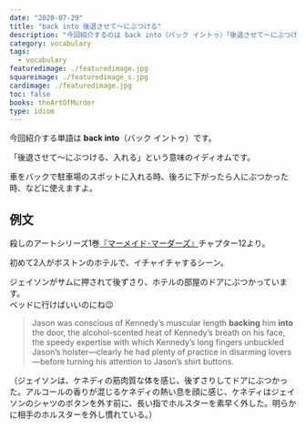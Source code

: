 ```yaml
---
date: "2020-07-29"
title: "back into 後退させて〜にぶつける"
description: "今回紹介するのは back into（バック イントゥ）「後退させて〜にぶつける、入れる」という意味のイディオムです。例文は、殺しのアートシリーズ1巻『マーメイド･マーダーズ』より"
category: vocabulary
tags:
  - vocabulary
featuredimage: ./featuredimage.jpg
squareimage: ./featuredimage_s.jpg
cardimage: ./featuredimage.jpg
toc: false
books: theArtOfMurder
type: idiom
---
```



今回紹介する単語は __back into__（バック イントゥ）です。

「後退させて〜にぶつける、入れる」という意味のイディオムです。

車をバックで駐車場のスポットに入れる時、後ろに下がったら人にぶつかった時、などに使えますよ。

## 例文

殺しのアートシリーズ1巻[『マーメイド･マーダーズ』](/mm-romance/the-mermaid-murders/)チャプター12より。

初めて2人がボストンのホテルで、イチャイチャするシーン。

ジェイソンがサムに押されて後ずさり、ホテルの部屋のドアにぶつかっています。  
ベッドに行けばいいのにね😉

<Blockquote book srcBook="mermaidMurders" lang="en" chapter="12">
Jason was conscious of Kennedy’s muscular length <strong>backing</strong> him <strong>into</strong> the door, the alcohol-scented heat of Kennedy’s breath on his face, the speedy expertise with which Kennedy’s long fingers unbuckled Jason’s holster—clearly he had plenty of practice in disarming lovers—before turning his attention to Jason’s shirt buttons.
</Blockquote>

<p className="translation">（ジェイソンは、ケネディの筋肉質な体を感じ、後ずさりしてドアにぶつかった。アルコールの香りが混じるケネディの熱い息を顔に感じ、ケネディはジェイソンのシャツのボタンを外す前に、長い指でホルスターを素早く外した。明らかに相手のホルスターを外し慣れている。）</p>

<VocabularyFooter book="mermaidMurders" />
